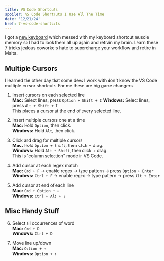 ```yaml
---
title: VS Code Shortcuts
spoiler: VS Code Shortcuts I Use All The Time
date: '12/21/24'
href: 7-vs-code-shortcuts
---
```


I got a [new keyboard](https://rkgamingstore.com/products/rk-87-keys-keyboard) which messed with my keyboard shortcut muscle memory so I had to look them all up again and retrain my brain. Learn these 7 tricks jealous coworkers hate to supercharge your workflow and retire in Malta.

## Multiple Cursors

I learned the other day that some devs I work with don't know the VS Code multiple cursor shortcuts. For me these are big game changers.

1. Insert cursors on each selected line  
**Mac:** Select lines, press `Option + Shift + I`
**Windows:** Select lines, press `Alt + Shift + I`  
This places a cursor at the end of every selected line.

2. Insert multiple cursors one at a time  
**Mac:** Hold `Option`, then click.  
**Windows:** Hold `Alt`, then click.

3. Click and drag for multiple cursors  
**Mac:** Hold `Option + Shift`, then click + drag.  
**Windows:** Hold `Alt + Shift`, then click + drag.  
This is "column selection" mode in VS Code.

4. Add cursor at each regex match  
**Mac:** `Cmd + F` → enable regex → type pattern → press `Option + Enter`  
**Windows:** `Ctrl + F` → enable regex → type pattern → press `Alt + Enter`

5. Add cursor at end of each line  
**Mac:** `Cmd + Option + ↓`  
**Windows:** `Ctrl + Alt + ↓`

## Misc Handy Stuff

6. Select all occurrences of word  
**Mac:** `Cmd + D`  
**Windows:** `Ctrl + D` 

7. Move line up/down  
**Mac:** `Option + ↑`  
**Windows:** `Option + ↑`

